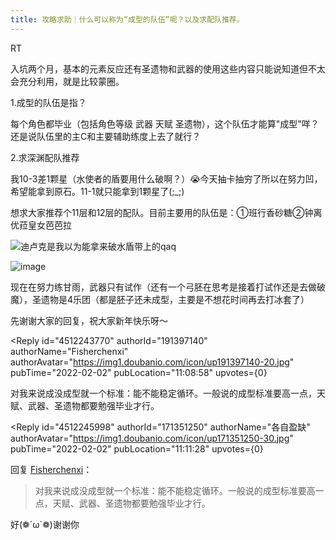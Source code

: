 ```yaml
---
title: 攻略求助｜什么可以称为“成型的队伍”呢？以及求配队推荐。
---
```



<Forum groupName="原神" groupUrl="https://www.douban.com/group/genshin/" archivedAt="2025-05-16T16:48:16.607Z">
  <Post
    id="259088145"
    title="攻略求助｜什么可以称为“成型的队伍”呢？以及求配队推荐。"
    url="https://www.douban.com/group/topic/259088145/?_spm_id=MTcxMzUxMjUw"
    pubTime="2022-02-02"
    highlightUserId="191397140"
  >
RT

入坑两个月，基本的元素反应还有圣遗物和武器的使用这些内容只能说知道但不太会充分利用，就是比较蒙圈。

1.成型的队伍是指？

每个角色都毕业（包括角色等级 武器 天赋
圣遗物），这个队伍才能算"成型"咩？还是说队伍里的主C和主要辅助练度上去了就行？

2.求深渊配队推荐

我10-3差1颗星（水使者的盾要用什么破啊？）😭今天抽卡抽穷了所以在努力凹，希望能拿到原石。11-1就只能拿到1颗星了(;\_;)

想求大家推荐个11层和12层的配队。目前主要用的队伍是：①班行香砂糖②钟离优菈皇女芭芭拉

![迪卢克是我以为能拿来破水盾带上的qaq](https://img3.doubanio.com/view/group_topic/l/public/p525403892.webp)

![image](https://img1.doubanio.com/view/group_topic/l/public/p525403890.webp)

现在在努力练甘雨，武器只有试作（还有一个弓胚在思考是接着打试作还是去做破魔），圣遗物是4乐团（都是胚子还未成型，主要是不想花时间再去打冰套了）

先谢谢大家的回复，祝大家新年快乐呀～

<Reply
  id="4512243770"
  authorId="191397140"
  authorName="Fisherchenxi"
  authorAvatar="https://img1.doubanio.com/icon/up191397140-20.jpg"
  pubTime="2022-02-02"
  pubLocation="11:08:58"
  upvotes={0}
>
对我来说成没成型就一个标准：能不能稳定循环。一般说的成型标准要高一点，天赋、武器、圣遗物都要勉强毕业才行。
</Reply>

<Reply
  id="4512245998"
  authorId="171351250"
  authorName="各自盈缺"
  authorAvatar="https://img1.doubanio.com/icon/up171351250-30.jpg"
  pubTime="2022-02-02"
  pubLocation="11:11:28"
  upvotes={0}
>
回复 [Fisherchenxi](https://www.douban.com/people/191397140/)：
 > 对我来说成没成型就一个标准：能不能稳定循环。一般说的成型标准要高一点，天赋、武器、圣遗物都要勉强毕业才行。

好(❁´ω\`❁)谢谢你
</Reply>
  </Post>
</Forum>
